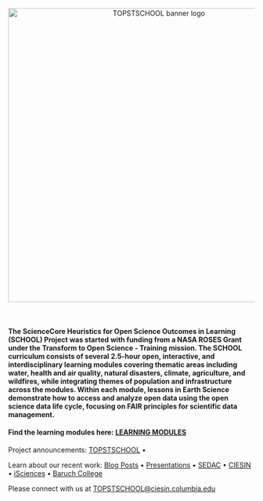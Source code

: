 <center><a><img src="images/TOPSTSCHOOL-updated-logo03.png" alt="TOPSTSCHOOL banner logo" width="600px"/></a></center>

</center>

<br>

#### The ScienceCore Heuristics for Open Science Outcomes in Learning (SCHOOL) Project was started with funding from a NASA ROSES Grant under the Transform to Open Science - Training mission. The SCHOOL curriculum consists of several 2.5-hour open, interactive, and interdisciplinary learning modules covering thematic areas including water, health and air quality, natural disasters, climate, agriculture, and wildfires, while integrating themes of population and infrastructure across the modules. Within each module, lessons in Earth Science demonstrate how to access and analyze open data using the open science data life cycle, focusing on FAIR principles for scientific data management.

#### **Find the learning modules here: [LEARNING MODULES](https://ciesin-geospatial.github.io/TOPSTSCHOOL/modules.html)**

Project announcements: [TOPSTSCHOOL](https://ciesin-geospatial.github.io/TOPSTSCHOOL/) •

Learn about our recent work: [Blog Posts](/about.qmd#blog) • [Presentations](/about.qmd#slides) • [SEDAC](https://sedac.ciesin.columbia.edu/) • [CIESIN](https://www.ciesin.columbia.edu/index.html) • [iSciences](https://www.isciences.com/) • [Baruch College](https://www.baruch.cuny.edu/)

Please connect with us at [TOPSTSCHOOL\@ciesin.columbia.edu](mailto:TOPSTSCHOOL@ciesin.columbia.edu)

